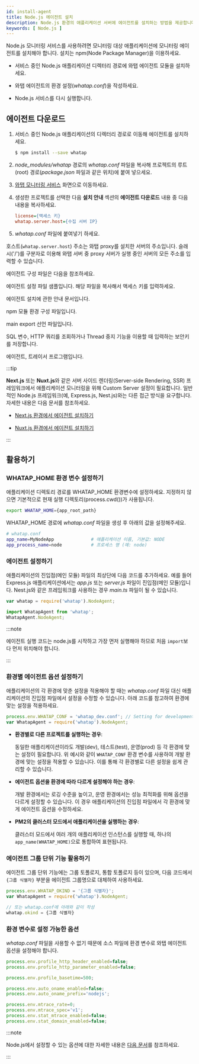 ```yaml
---
id: install-agent
title: Node.js 에이전트 설치
description: Node.js 환경의 애플리케이션 서버에 에이전트를 설치하는 방법을 제공합니다.
keywords: [ Node.js ]
---
```




<Agentsignupguide />   

<Youtube ko="i8P8wrKgm40" en="i8P8wrKgm40" ja="i8P8wrKgm40" />

Node.js 모니터링 서비스를 사용하려면 모니터링 대상 애플리케이션에 모니터링 에이전트를 설치해야 합니다. 설치는 npm(Node Package Manager)을 이용하세요.

* 서비스 중인 Node.js 애플리케이션 디렉터리 경로에 와탭 에이전트 모듈을 설치하세요.

* 와탭 에이전트의 환경 설정(*whatap.conf*)을 작성하세요.

* Node.js 서비스를 다시 실행합니다.


<Createprojectv2 />


<Accesskeyv2 /> 

## 에이전트 다운로드

1. 서비스 중인 Node.js 애플리케이션의 디렉터리 경로로 이동해 에이전트를 설치하세요.

    ```bash
    $ npm install --save whatap
    ```

1. *node_modules/whatap* 경로의 *whatap.conf* 파일을 복사해 프로젝트의 루트(root) 경로(*package.json* 파일과 같은 위치)에 붙여 넣으세요.

1. [와탭 모니터링 서비스](https://service.whatap.io) 화면으로 이동하세요.

1. 생성한 프로젝트를 선택한 다음 **설치 안내** 섹션의 **에이전트 다운로드** 내용 중 다음 내용을 복사하세요.

    ```ini title='Example'
    license={액세스 키}
    whatap.server.host={수집 서버 IP}
    ```

1. *whatap.conf* 파일에 붙여넣기 하세요.

호스트(`whatap.server.host`) 주소는 와탭 proxy를 설치한 서버의 주소입니다. 슬래시('/')를 구분자로 이용해 와탭 서버 중 proxy 서버가 실행 중인 서버의 모든 주소를 입력할 수 있습니다.

에이전트 구성 파일은 다음을 참조하세요.

<Filetree name="whatap">

<FiletreeItem name="whatap.conf" type="file">에이전트 설정 파일 샘플입니다. 해당 파일을 복사해서 액세스 키를 입력하세요.</FiletreeItem>

<FiletreeItem name="README.md" type="file">에이전트 설치에 관한 안내 문서입니다.</FiletreeItem>

<FiletreeItem name="package.json" type="file">npm 모듈 환경 구성 파일입니다.</FiletreeItem>

<FiletreeItem name="index.js" type="file">main export 선언 파일입니다.</FiletreeItem>

<FiletreeItem name="paramkey.txt" type="file">SQL 변수, HTTP 쿼리를 조회하거나 Thread 중지 기능을 이용할 때 입력하는 보안키를 저장합니다.</FiletreeItem>

<FiletreeItem name="lib" type="folder">에이전트, 트레이서 프로그램입니다.</FiletreeItem>

</Filetree>

:::tip

**Next.js** 또는 **Nuxt.js**와 같은 서버 사이드 렌더링(Server-side Rendering, SSR) 프레임워크에서 애플리케이션 모니터링을 위해 Custom Server 설정이 필요합니다. 일반적인 Node.js 프레임워크(예, Express.js, Nest.js)와는 다른 접근 방식을 요구합니다. 자세한 내용은 다음 문서를 참조하세요.

* [Next.js 환경에서 에이전트 설치하기](install-agent-nextjs)

* [Nuxt.js 환경에서 에이전트 설치하기](install-agent-nuxtjs)

:::

## 활용하기

### WHATAP_HOME 환경 변수 설정하기

애플리케이션 디렉토리 경로를 WHATAP_HOME 환경변수에 설정하세요. 지정하지 않으면 기본적으로 현재 실행 디렉토리(process.cwd())가 사용됩니다.

```bash
export WHATAP_HOME={app_root_path}
```

WHATAP_HOME 경로에 *whatap.conf* 파일을 생성 후 아래의 값을 설정해주세요.

```bash
# whatap.conf
app_name=MyNodeApp              # 애플리케이션 이름, 기본값: NODE
app_process_name=node           # 프로세스 명 (예: node)
```

### 에이전트 설정하기

애플리케이션의 진입점(메인 모듈) 파일의 최상단에 다음 코드를 추가하세요. 예를 들어 Express.js 애플리케이션에서는 *app.js* 또는 *server.js* 파일이 진입점(메인 모듈)입니다. Nest.js와 같은 프레임워크를 사용하는 경우 *main.ts* 파일이 될 수 있습니다.

<Tabs groupId="javascript">

<TabItem value="commonjs" label="CommonJS">

```javascript title='CommonJS'
var whatap = require('whatap').NodeAgent;
```

</TabItem>

<TabItem value="ecmascript" label="ECMAScript Module(ESM)">

```javascript title="ECMAScript Module(ESM)"
import WhatapAgent from 'whatap';
WhatapAgent.NodeAgent;
```

:::note

에이전트 실행 코드는 node.js를 시작하고 가장 먼저 실행해야 하므로 처음 `import`보다 먼저 위치해야 합니다.

:::

</TabItem>

</Tabs>

###  환경별 에이전트 옵션 설정하기

애플리케이션의 각 환경에 맞춘 설정을 적용해야 할 때는 *whatap.conf* 파일 대신 애플리케이션의 진입점 파일에서 설정을 수정할 수 있습니다. 아래 코드를 참고하여 환경에 맞는 설정을 적용하세요.

```jsx
process.env.WHATAP_CONF = 'whatap_dev.conf'; // Setting for development environment
var WhatapAgent = require('whatap').NodeAgent;
```

* **환경별로 다른 프로젝트를 실행하는 경우**:

  동일한 애플리케이션이라도 개발(dev), 테스트(test), 운영(prod) 등 각 환경에 맞는 설정이 필요합니다. 위 예시와 같이 `WHATAP_CONF` 환경 변수를 사용하여 개발 환경에 맞는 설정을 적용할 수 있습니다. 이를 통해 각 환경별로 다른 설정을 쉽게 관리할 수 있습니다.

* **에이전트 옵션을 환경에 따라 다르게 설정해야 하는 경우**:

  개발 환경에서는 로깅 수준을 높이고, 운영 환경에서는 성능 최적화를 위해 옵션을 다르게 설정할 수 있습니다. 이 경우 애플리케이션의 진입점 파일에서 각 환경에 맞게 에이전트 옵션을 수정하세요.

* **PM2의 클러스터 모드에서 애플리케이션을 실행하는 경우**: 

  클러스터 모드에서 여러 개의 애플리케이션 인스턴스를 실행할 때, 하나의 `app_name(WHATAP_HOME)`으로 통합하여 표현됩니다.

### 에이전트 그룹 단위 기능 활용하기

에이전트 그룹 단위 기능에는 그룹 토폴로지, 통합 토폴로지 등이 있으며, 다음 코드에서 `{그룹 식별자}` 부분을 에이전트 그룹명으로 대체하여 사용하세요.

```jsx
process.env.WHATAP_OKIND = '{그룹 식별자}';
var WhatapAgent = require('whatap').NodeAgent;

// 또는 whatap.conf에 아래와 같이 작성
whatap.okind = {그룹 식별자}
```

### 환경 변수로 설정 가능한 옵션

*whatap.conf* 파일을 사용할 수 없기 때문에 소스 파일에 환경 변수로 와탭 에이전트 옵션을 설정해야 합니다.

```javascript title='app.js'
process.env.profile_http_header_enabled=false;
process.env.profile_http_parameter_enabled=false;

process.env.profile_basetime=500;

process.env.auto_oname_enabled=false;
process.env.auto_oname_prefix='nodejs';

process.env.mtrace_rate=0;
process.env.mtrace_spec='v1';
process.env.stat_mtrace_enabled=false;
process.env.stat_domain_enabled=false;
```

:::note

Node.js에서 설정할 수 있는 옵션에 대한 자세한 내용은 [다음 문서](set-agent)를 참조하세요.

:::


<NextSteps />